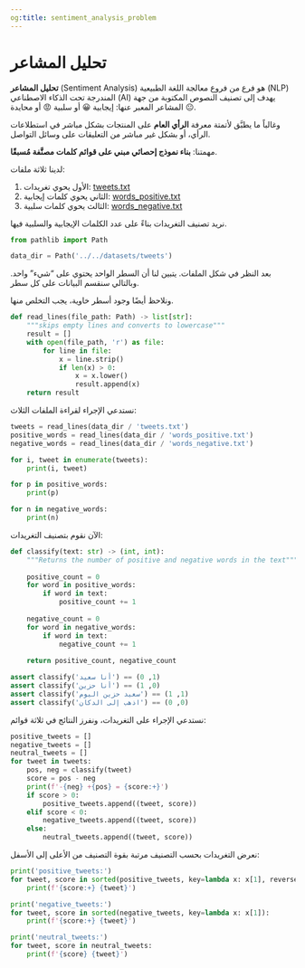 ```yaml
---
og:title: sentiment_analysis_problem
---
```


# تحليل المشاعر {.unnumbered}

**تحليل المشاعر** (Sentiment Analysis) هو فرع من فروع معالجة اللغة الطبيعية (NLP) المندرجة تحت الذكاء الاصطناعي (AI) يهدف إلى تصنيف النصوص المكتوبة من جهة المشاعر المعبر عنها: إيجابية 😀 أو سلبية 😡 أو محايدة 😐️.

وغالباً ما يطبَّق لأتمتة معرفة **الرأي العام** على المنتجات بشكل مباشر في استطلاعات الرأي، أو بشكل غير مباشر من التعليقات على وسائل التواصل.

مهمتنا: **بناء نموذج إحصائي مبني على قوائم كلمات مصنَّفة مُسبقًا**.

لدينا ثلاثة ملفات:

1. الأول يحوي تغريدات: [tweets.txt](../../datasets/tweets/tweets.txt)
2. الثاني يحوي كلمات إيجابية: [words_positive.txt](../../datasets/tweets/words_positive.txt)
3. الثالث يحوي كلمات سلبية: [words_negative.txt](../../datasets/tweets/words_negative.txt)

نريد تصنيف التغريدات بناءً على عدد الكلمات الإيجابية والسلبية فيها.

```python
from pathlib import Path

data_dir = Path('../../datasets/tweets')
```


بعد النظر في شكل الملفات. يتبين لنا أن السطر الواحد يحتوي على "شيء" واحد. وبالتالي سنقسم البيانات على كل سطر.

ونلاحظ أيضًا وجود أسطر خاوية، يجب التخلص منها.

```python
def read_lines(file_path: Path) -> list[str]:
    """skips empty lines and converts to lowercase"""
    result = []
    with open(file_path, 'r') as file:
        for line in file:
            x = line.strip()
            if len(x) > 0:
                x = x.lower()
                result.append(x)
    return result
```

نستدعي الإجراء لقراءة الملفات الثلاث:

```python
tweets = read_lines(data_dir / 'tweets.txt')
positive_words = read_lines(data_dir / 'words_positive.txt')
negative_words = read_lines(data_dir / 'words_negative.txt') 
```

```python
for i, tweet in enumerate(tweets):
    print(i, tweet)
```

```python
for p in positive_words:
    print(p)
```

```python
for n in negative_words:
    print(n)
```

الآن نقوم بتصنيف التغريدات:

```python
def classify(text: str) -> (int, int):
    """Returns the number of positive and negative words in the text"""
    
    positive_count = 0
    for word in positive_words:
        if word in text:
            positive_count += 1
    
    negative_count = 0
    for word in negative_words:
        if word in text:
            negative_count += 1
    
    return positive_count, negative_count

assert classify('أنا سعيد') == (1, 0)
assert classify('أنا حزين') == (0, 1)
assert classify('سعيد حزين اليوم') == (1, 1)
assert classify('اذهب إلى الدكان') == (0, 0)
```

نستدعي الإجراء على التغريدات، ونفرز النتائج في ثلاثة قوائم:

```python
positive_tweets = []
negative_tweets = []
neutral_tweets = []
for tweet in tweets:
    pos, neg = classify(tweet)
    score = pos - neg
    print(f'-{neg} +{pos} = {score:+}')
    if score > 0:
        positive_tweets.append((tweet, score))
    elif score < 0:
        negative_tweets.append((tweet, score))
    else:
        neutral_tweets.append((tweet, score))
```

نعرض التغريدات بحسب التصنيف مرتبة بقوة التصنيف من الأعلى إلى الأسفل:

```python
print('positive_tweets:')
for tweet, score in sorted(positive_tweets, key=lambda x: x[1], reverse=True):
    print(f'{score:+} {tweet}')
```

```python
print('negative_tweets:')
for tweet, score in sorted(negative_tweets, key=lambda x: x[1]):
    print(f'{score:+} {tweet}')
```

```python
print('neutral_tweets:')
for tweet, score in neutral_tweets:
    print(f'{score} {tweet}')
```

